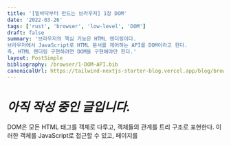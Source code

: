 ```yaml
---
title: '[밑바닥부터 만드는 브라우저] 1장 DOM'
date: '2022-03-26'
tags: ['rust', 'browser', 'low-level', 'DOM']
draft: false
summary: '브라우저의 핵심 기능은 HTML 렌더링이다.
브라우저에서 JavaScript로 HTML 문서를 제어하는 API를 DOM이라고 한다.
즉, HTML 렌더링 구현하려면 DOM을 구현해야만 한다.'
layout: PostSimple
bibliography: /browser/1-DOM-API.bib
canonicalUrl: https://tailwind-nextjs-starter-blog.vercel.app/blog/browser-rust-1/
---
```


# _아직 작성 중인 글입니다._

DOM은 모든 HTML 태그를 객체로 다루고, 객체들의 관계를 트리 구조로 표현한다.
이러한 객체를 JavaScript로 접근할 수 있고, 페이지를
